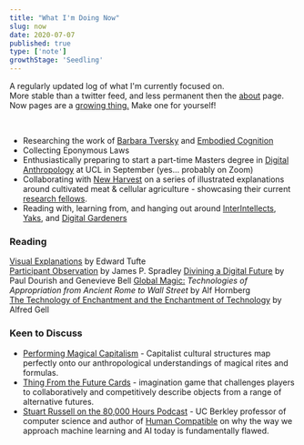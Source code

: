 ```yaml
---
title: "What I'm Doing Now"
slug: now
date: 2020-07-07
published: true
type: ['note']
growthStage: 'Seedling'
---
```



A regularly updated log of what I'm currently focused on.  
More stable than a twitter feed, and less permanent then the [about](/about) page. <Footnote idName={1}>Now pages are a [growing thing.](https://nownownow.com/about) Make one for yourself!</Footnote>


<br/>

- Researching the work of [Barbara Tversky]() and [Embodied Cognition]()
- Collecting Eponymous Laws
- Enthusiastically preparing to start a part-time Masters degree in [Digital Anthropology](https://www.ucl.ac.uk/anthropology/study/graduate-taught/digital-anthropology-msc) at UCL in September (yes... probably on Zoom)
- Collaborating with [New Harvest](https://www.new-harvest.org/) on a series of illustrated explanations around cultivated meat & cellular agriculture - showcasing their current [research fellows](https://www.new-harvest.org/current_research_projects).
- Reading with, learning from, and hanging out around [InterIntellects](https://www.interintellect.com/), [Yaks](https://www.yakcollective.org/), and [Digital Gardeners](https://github.com/MaggieAppleton/digital-gardeners)

### Reading

[Visual Explanations](/visual-explanations) by Edward Tufte  
[Participant Observation](/participant-observation) by James P. Spradley
[Divining a Digital Future](https://mitpress.mit.edu/books/divining-digital-future) by Paul Dourish and Genevieve Bell
[Global Magic:](https://www.librarything.com/work/17612548) _Technologies of Appropriation from Ancient Rome to Wall Street_ by Alf Hornberg  
[The Technology of Enchantment and the Enchantment of Technology](http://www.xenopraxis.net/readings/gell_technologyenchantment.pdf) by Alfred Gell

### Keen to Discuss

- [Performing Magical Capitalism](https://www.epicpeople.org/performing-magical-capitalism/) - Capitalist cultural structures map perfectly onto our anthropological understandings of magical rites and formulas.
- [Thing From the Future Cards](http://situationlab.org/project/the-thing-from-the-future/) - imagination game that challenges players to collaboratively and competitively describe objects from a range of alternative futures.
- [Stuart Russell on the 80,000 Hours Podcast](https://www.breaker.audio/80000-hours-podcast-with-rob-wiblin/e/66223732) - UC Berkley professor of computer science and author of [Human Compatible](https://www.librarything.com/work/23714642) on why the way we approach machine learning and AI today is fundamentally flawed.

